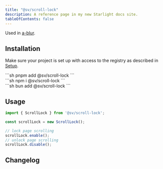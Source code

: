 ```yaml
---
title: "@sv/scroll-lock"
description: A reference page in my new Starlight docs site.
tableOfContents: false
---
```



Used in [a-blur](/sv-frontend-library/mono/elements/blur/).

## Installation

Make sure your project is set up with access to the registry as described in [Setup](/sv-frontend-library/mono/setup).

<Command>
  <div slot="pnpm">
    ```sh
    pnpm add @sv/scroll-lock
    ```
  </div>
  <div slot="npm">
    ```sh
    npm i @sv/scroll-lock
    ```
  </div>
  <div slot="bun">
    ```sh
    bun add @sv/scroll-lock
    ```
  </div>
</Command>

## Usage

```ts
import { ScrollLock } from '@sv/scroll-lock';

const scrollLock = new ScrollLock();

// lock page scrolling
scrollLock.enable();
// unlock page scrolling
scrollLock.disable();
```

## Changelog

<Changelog />
